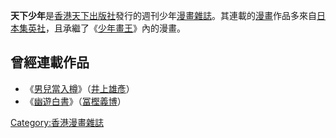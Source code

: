 
{{unreferenced|time=2014-11-24T06:29:07+00:00}}
'''天下少年'''是[[香港|香港]][[天下出版社|天下出版社]]發行的週刊少年[[漫畫雜誌|漫畫雜誌]]。其連載的[[漫畫|漫畫]]作品多來自[[日本|日本]][[集英社|集英社]]，且承繼了《[[少年畫王|少年畫王]]》內的漫畫。

== 曾經連載作品 ==
*《[[男兒當入樽|男兒當入樽]]》（[[井上雄彥|井上雄彥]]）
*《[[幽遊白書|幽遊白書]]》（[[冨樫義博|冨樫義博]]）

[[Category:香港漫畫雜誌|Category:香港漫畫雜誌]]